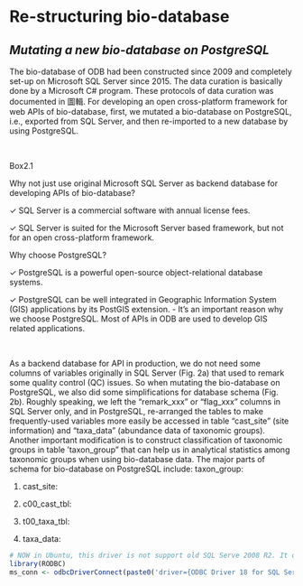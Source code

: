 
# **Re-structuring bio-database**

## *Mutating a new bio-database on PostgreSQL* 

The bio-database of ODB had been constructed since 2009 and completely set-up on Microsoft SQL Server since 2015. The data curation is basically done by a Microsoft C# program. These protocols of data curation was documented in 圖輯. For developing an open cross-platform framework for web APIs of bio-database, first, we mutated a bio-database on PostgreSQL, i.e., exported from SQL Server, and then re-imported to a new database by using PostgreSQL.

<br>

::: {.infobox data-latex=""}

:::: {.box_main custom-style="box1_main"}
Box2.1
::::

:::: {.box_submain custom-style="box1_sect"}
Why not just use original Microsoft SQL Server as backend database for developing APIs of bio-database?
::::

:::: {custom-style="box1"}
  &check; SQL Server is a commercial software with annual license fees.

  &check; SQL Server is suited for the Microsoft Server based framework, but not for an open cross-platform framework.  
::::

:::: {.box_submain custom-style="box1_sect"}
Why choose PostgreSQL?
::::

:::: {custom-style="box1"}
  &check; PostgreSQL is a powerful open-source object-relational database systems.

  &check; PostgreSQL can be well integrated in Geographic Information System (GIS) applications by its PostGIS extension.
  - It’s an important reason why we choose PostgreSQL. Most of APIs in ODB are used to develop GIS related applications.
::::

:::

<br>

As a backend database for API in production, we do not need some columns of variables originally in SQL Server (Fig. 2a) that used to remark some quality control (QC) issues. So when mutating the bio-database on PostgreSQL, we also did some simplifications for database schema (Fig. 2b). Roughly speaking, we left the “remark_xxx” or “flag_xxx” columns in SQL Server only, and in PostgreSQL, re-arranged the tables to make frequently-used variables more easily be accessed in table “cast_site” (site information) and “taxa_data” (abundance data of taxonomic groups). Another important modification is to construct classification of taxonomic groups in table ‘taxon_group” that can help us in analytical statistics among taxonomic groups when using bio-database data. The major parts of schema for bio-database on PostgreSQL include:
taxon_group: 

1. cast_site:

2. c00_cast_tbl:

3. t00_taxa_tbl:

4. taxa_data:

``` r
# NOW in Ubuntu, this driver is not support old SQL Serve 2008 R2. It only works in Windows
library(RODBC)
ms_conn <- odbcDriverConnect(paste0('driver={ODBC Driver 18 for SQL Server};server=', sqlServerHost,  ';database=', sqlServerDB, ';uid=', sqlServerUser, ';pwd=', sqlServerPass))

```